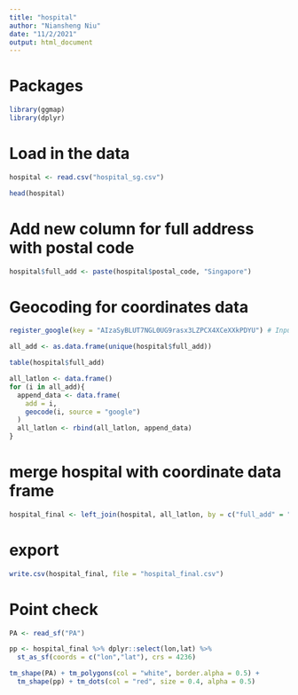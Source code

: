 ```yaml
---
title: "hospital"
author: "Niansheng Niu"
date: "11/2/2021"
output: html_document
---
```

# Packages

```r
library(ggmap)
library(dplyr)

```


# Load in the data
```r
hospital <- read.csv("hospital_sg.csv")
```

```r
head(hospital)
```

# Add new column for full address with postal code
```r
hospital$full_add <- paste(hospital$postal_code, "Singapore")
```


# Geocoding for coordinates data
```r
register_google(key = "AIzaSyBLUT7NGL0UG9rasx3LZPCX4XCeXXkPDYU") # Input google API
```

```r
all_add <- as.data.frame(unique(hospital$full_add))
```

```r
table(hospital$full_add)
```



```r
all_latlon <- data.frame()
for (i in all_add){
  append_data <- data.frame(
    add = i,
    geocode(i, source = "google")
  )
  all_latlon <- rbind(all_latlon, append_data)
}

```

# merge hospital with coordinate data frame 
```r
hospital_final <- left_join(hospital, all_latlon, by = c("full_add" = "add"))
```


# export
```r
write.csv(hospital_final, file = "hospital_final.csv")
```


# Point check

```r
PA <- read_sf("PA")
```

```r
pp <- hospital_final %>% dplyr::select(lon,lat) %>%
  st_as_sf(coords = c("lon","lat"), crs = 4236)

tm_shape(PA) + tm_polygons(col = "white", border.alpha = 0.5) +
  tm_shape(pp) + tm_dots(col = "red", size = 0.4, alpha = 0.5)
```



